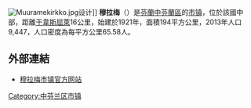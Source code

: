 [[File:Muuramekirkko.jpg|thumb]]设计]]
'''穆拉梅'''（{{lang-fi|Muurame}}）是[[芬蘭|芬蘭]][[中芬蘭區|中芬蘭區]]的[[芬兰市镇|市镇]]，位於該國中部，距離[[于韋斯屈萊|于韋斯屈萊]]16公里，始建於1921年，面積194平方公里，2013年人口9,447，人口密度為每平方公里65.58人。

==外部連結==
{{commonscat|Muurame}}
*[http://www.muurame.fi/ 穆拉梅市镇官方网站] {{Wayback|url=http://www.muurame.fi/ |date=20130523011216 }} {{fi}}

{{coord|62|07|45|N|25|40|20|E|region:FI_type:city(8597)_scale:50000|display=title}}
{{Finland-geo-stub}}

[[Category:中芬兰区市镇|Category:中芬兰区市镇]]